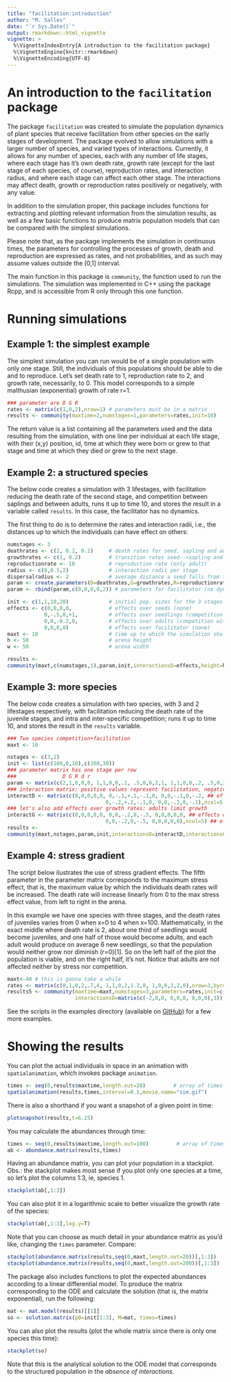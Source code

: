 ```yaml
---
title: "facilitation:introduction"
author: "M. Salles"
date: "`r Sys.Date()`"
output: rmarkdown::html_vignette
vignette: >
  %\VignetteIndexEntry{A introduction to the facilitation package}
  %\VignetteEngine{knitr::rmarkdown}
  %\VignetteEncoding{UTF-8}
---
```


# An introduction to the `facilitation` package

The package `facilitation` was created to simulate the population dynamics of plant species that
receive facilitation from other species on the early stages of development. The package evolved to allow simulations with a larger
number of species, and varied types of interactions. Currently, it allows for any number of species,
each with any number of life stages, where each stage has it's own death rate, growth rate (except
for the last stage of each species, of course), reproduction rates, and interaction radius,
and where each stage can affect each other stage. The interactions may affect death, growth or reproduction
rates positively or negatively, with any value.

In addition to the simulation proper, this package includes functions for extracting and
plotting relevant information from the simulation results, as well as a few basic functions
to produce matrix population models that can be compared with the simplest simulations.

Please note that, as the package implements the simulation in continuous times, the parameters for controlling the
processes of growth, death and reproduction are expressed as rates, and not probabilities, and as such may assume
values outside the [0,1] interval.

The main function in this package is `community`, the function used to run the simulations.
The simulation was implemented in C++ using the package Rcpp, and is accessible from R only through this one function. 

# Running simulations

## Example 1: the simplest example

The simplest simulation you can run would be of a single population with only one stage.
Still, the individuals of this populations should be able to die and to reproduce. Let's set
death rate to 1, reproduction rate to 2, and growth rate, necessarily, to 0. This model
corresponds to a simple malthusian (exponential) growth of rate r=1.

```r
### parameter are D G R
rates <- matrix(c(1,0,2),nrow=1) # parameters must be in a matrix
results <- community(maxtime=2,numstages=1,parameters=rates,init=10)
```
The return value is a list containing all the parameters used and the data resulting from the simulation, with one line per individual at each life stage, with their (x,y) position, id, time at which they were born or grew to that stage and time at which they died or grew to the next stage.

## Example 2: a structured species

The below code creates a simulation with 3 lifestages, with facilitation reducing the death rate of the second stage, and competition between saplings and between adults, runs it up to time 10, and stores the result in a variable called `results`. In this case, the facilitator has no dynamics.

The first thing to do is to determine the rates and interaction radii, i.e., the distances up to which the individuals
can have effect on others:

```r
numstages <- 3
deathrates <- c(2, 0.2, 0.2)     # death rates for seed, sapling and adult
growthrates <- c(1, 0.2)         # transition rates seed-->sapling and sapling-->adult
reproductionrate <- 10           # reproduction rate (only adult)
radius <- c(0,0.5,2)             # interaction radii per stage
dispersalradius <- 2	         # average distance a seed falls from the parent (distance is exponentially distributed)
param <- create.parameters(D=deathrates,G=growthrates,R=reproductionrate,dispersal=dispersalradius,radius=radius) # create the parameter object
param <- rbind(param,c(0,0,0,0,2)) # parameters for facilitator (no dynamics, radius 2)

init <- c(1,1,10,20)             # initial pop. sizes for the 3 stages plus the facilitator species
effects <- c(0,0,0,0,            # effects over seeds (none)
            0,-.5,0,+1,          # effects over seedlings (competition and facilitation)
            0,0,-0.2,0,          # effects over adults (competition with adults)  
            0,0,0,0)             # effects over facilitator (none)
maxt <- 10                       # time up to which the simulation shall run
h <- 50                          # arena height
w <- 50                          # arena width

results <-
community(maxt,c(numstages,1),param,init,interactionsD=effects,height=h,width=w)
```
## Example 3: more species
The below code creates a simulation with two species, with 3 and 2 lifestages respectively, with facilitation reducing the death rate of the juvenile stages, and intra and inter-specific competition; runs it up to time 10, and stores the result in the `results` variable.

```r
### Two species competition+facilitation
maxt <- 10

nstages <- c(3,2)
init <- list(c(100,0,10),c(100,30))
### parameter matrix has one stage per row
###               D G R d r
param <- matrix(c(2,1,0,0,0, 1,1,0,0,.1, .5,0,6,2,1, 1,1,0,0,.2, .5,0,2,2,2), byrow=T, nrow=5) 
### interaction matrix: positive values represent facilitation, negative ones, competition
interactD <- matrix(c(0,0,0,0,0, 0,-.1,+.1,-.1,0, 0,0,-.1,0,-.2, ## effects over species 1
                                0,-.2,+.2,-.1,0, 0,0,-.2,0,-.1),ncol=5) ## effects over species 2
### let's also add effects over growth rates: adults limit growth
interactG <- matrix(c(0,0,0,0,0, 0,0,-.2,0,-.5, 0,0,0,0,0, ## effects over species 1
                                0,0,-.2,0,-.5, 0,0,0,0,0),ncol=5) ## effects over species 2
results <-
community(maxt,nstages,param,init,interactionsD=interactD,interactionsG=interactG)
```

## Example 4: stress gradient

The script below ilustrates the use of stress gradient effects. The fifth parameter in the
parameter matrix corresponds to the maximum stress effect, that is, the maximum value by
which the individuals death rates will be increased. The death rate will increase linearly
from 0 to the max stress effect value, from left to right in the arena.

In this example we have one species with three stages, and the death rates of juveniles 
varies from 0 when x=0 to 4 when x=100. 
Mathematically, in the exact middle where death rate is 2, about one third of seedlings would become juveniles, and one half of those would become adults, 
and each adult would produce on average 6 new seedlings, so that the population would 
neither grow nor diminish (r=0)[1]. So on the left half of the plot the population is 
viable, and on the right half, it's not. Notice that adults are not affected neither by 
stress nor competition.


```r
maxt<-40 # this is gonna take a while
rates <- matrix(c(0,1,0,2,.7,4, 1,1,0,2,1.2,0, 1,0,6,2,2,0),nrow=3,byrow=T) # maximum stress effect is 4 for stage 1 and 0 for stages 2 and 3
results5 <- community(maxtime=maxt,numstages=3,parameters=rates,init=c(40,0,0),
                      interactionsD=matrix(c(-2,0,0, 0,0,0, 0,0,0),3)) # competition is only between seedlings
```
See the scripts in the examples directory (available on [GitHub](https://github.com/Lobz/facilitation/tree/master/examples)) for a few more examples.

# Showing the results

You can plot the actual individuals in space in an animation with `spatialanimation`, which invokes
package `animation`.
```r
times <- seq(0,results$maxtime,length.out=20)         # array of times of interest
spatialanimation(results,times,interval=0.1,movie.name="sim.gif") 
```

There is also a shorthand if you want a snapshot of a given point in time:
```r
plotsnapshot(results,t=6.25)
```

You may calculate the abundances through time:
```r
times <- seq(0,results$maxtime,length.out=100)         # array of times of interest
ab <- abundance.matrix(results,times)
```

Having an abundance matrix, you can plot your population in a stackplot. Obs.: the stackplot makes
most sense if you plot only one species at a time, so let's plot the columns 1:3, ie, species 1.
```r
stackplot(ab[,1:3])
```

You can also plot it in a logarithmic scale to better visualize the growth rate of the species:
```r
stackplot(ab[,1:3],log.y=T)
```

Note that you can choose as much detail in your abundance matrix as you'd like, changing the `times` parameter. Compare:
```r
stackplot(abundance.matrix(results,seq(0,maxt,length.out=20))[,1:3])
stackplot(abundance.matrix(results,seq(0,maxt,length.out=200))[,1:3])
```

The package also includes functions to plot the expected abundances according to a linear differential model. To produce the matrix corresponding to the ODE and calculate the solution (that is, the matrix exponential), run the following:
```r
mat <- mat.model(results)[[1]]
so <- solution.matrix(p0=init[1:3], M=mat, times=times)
```

You can also plot the results (plot the whole matrix since there is only one species this time):
```r
stackplot(so)
```

Note that this is the analytical solution to the ODE model that corresponds to the structured population in the *absence of interactions*.
